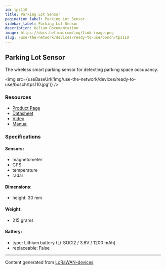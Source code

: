 ```yaml
---
id: tps110
title: Parking Lot Sensor
pagination_label: Parking Lot Sensor
sidebar_label: Parking Lot Sensor
description: Helium Documentation
image: https://docs.helium.com/img/link-image.png
slug: /use-the-network/devices/ready-to-use/bosch/tps110
---
```



## Parking Lot Sensor

The wireless smart parking sensor for detecting parking space occupancy.

<img src={useBaseUrl('img/use-the-network/devices/ready-to-use/bosch/tps110.jpg')} />

### Resources

- [Product Page](https://www.bosch-connectivity.com/products/connected-mobility/parking-lot-sensor/downloads/)
- [Datasheet](https://www.bosch-connectivity.com/media/product_detail_pls/cost_pls_product_data_sheet_en_v221130.pdf)
- [Video](https://youtu.be/HYv50apV-jA)
- [Manual](https://www.bosch-connectivity.com/media/product_detail_pls/pls_usermanual_2-0_en-de-fr-it-es-nl-da-pt-gr-ro.pdf)

### Specifications

#### Sensors:

- magnetometer
- GPS
- temperature
- radar

#### Dimensions:

- height: 30 mm

#### Weight:

- 215 grams

#### Battery:

- type: Lithium battery (Li-SOCI2 / 3.6V / 1200 mAh)
- replaceable: False

---

Content generated from [LoRaWAN-devices](https://github.com/TheThingsNetwork/lorawan-devices)
